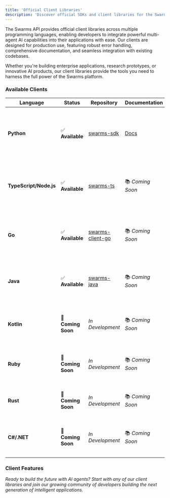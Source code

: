 ```yaml
---
title: 'Official Client Libraries'
description: 'Discover official SDKs and client libraries for the Swarms API in multiple programming languages.'
---
```


The Swarms API provides official client libraries across multiple programming languages, enabling developers to integrate powerful multi-agent AI capabilities into their applications with ease. Our clients are designed for production use, featuring robust error handling, comprehensive documentation, and seamless integration with existing codebases.

Whether you're building enterprise applications, research prototypes, or innovative AI products, our client libraries provide the tools you need to harness the full power of the Swarms platform.

### Available Clients

| Language               | Status             | Repository                                                                    | Documentation                                                           | Description                                                                                           |
| ---------------------- | ------------------ | ----------------------------------------------------------------------------- | ----------------------------------------------------------------------- | ----------------------------------------------------------------------------------------------------- |
| **Python**             | ✅ **Available**    | [swarms-sdk](https://github.com/The-Swarm-Corporation/swarms-sdk)             | [Docs](https://docs.swarms.world/en/latest/swarms_cloud/python_client/) | Production-grade Python client with comprehensive error handling, retry logic, and extensive examples |
| **TypeScript/Node.js** | ✅ **Available**    | [swarms-ts](https://github.com/The-Swarm-Corporation/swarms-ts)               | 📚 _Coming Soon_                                                        | Modern TypeScript client with full type safety, Promise-based API, and Node.js compatibility          |
| **Go**                 | ✅ **Available**    | [swarms-client-go](https://github.com/The-Swarm-Corporation/swarms-client-go) | 📚 _Coming Soon_                                                        | High-performance Go client optimized for concurrent operations and microservices                      |
| **Java**               | ✅ **Available**    | [swarms-java](https://github.com/The-Swarm-Corporation/swarms-java)           | 📚 _Coming Soon_                                                        | Enterprise Java client with Spring Boot integration and comprehensive SDK features                    |
| **Kotlin**             | 🚧 **Coming Soon** | _In Development_                                                              | 📚 _Coming Soon_                                                        | Modern Kotlin client with coroutines support and Android compatibility                                |
| **Ruby**               | 🚧 **Coming Soon** | _In Development_                                                              | 📚 _Coming Soon_                                                        | Elegant Ruby client with Rails integration and gem packaging                                          |
| **Rust**               | 🚧 **Coming Soon** | _In Development_                                                              | 📚 _Coming Soon_                                                        | Ultra-fast Rust client with memory safety and zero-cost abstractions                                  |
| **C#/.NET**            | 🚧 **Coming Soon** | _In Development_                                                              | 📚 _Coming Soon_                                                        | .NET client with async/await support and NuGet packaging                                              |

### Client Features

_Ready to build the future with AI agents? Start with any of our client libraries and join our growing community of developers building the next generation of intelligent applications._
